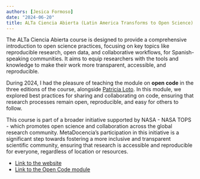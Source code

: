 ```yaml
---
authors: [Jesica Formoso]
date: "2024-06-20"
title: ALTa Ciencia Abierta (Latin America Transforms to Open Science)
---
```


The ALTa Ciencia Abierta course is designed to provide a comprehensive introduction to open science practices, focusing on key topics like reproducible research, open data, and collaborative workflows, for Spanish-speaking communities. It aims to equip researchers with the tools and knowledge to make their work more transparent, accessible, and reproducible.

During 2024, I had the pleasure of teaching the module on **open code** in the three editions of the course, alongside [Patricia Loto](https://www.metadocencia.org/authors/patriloto/). In this module, we explored best practices for sharing and collaborating on code, ensuring that research processes remain open, reproducible, and easy for others to follow.

This course is part of a broader initiative supported by NASA - NASA TOPS - which promotes open science and collaboration across the global research community. MetaDocencia’s participation in this initiative is a significant step towards fostering a more inclusive and transparent scientific community, ensuring that research is accessible and reproducible for everyone, regardless of location or resources.

- [Link to the website](https://www.metadocencia.org/en/proyecto/nasa-spanish/)
- [Link to the Open Code module](https://zenodo.org/records/14047967)